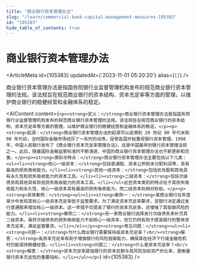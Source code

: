 ```yaml
---
title: "商业银行资本管理办法"
slug: "/learn/commercial-bank-capital-management-measures-105383"
id: "105383"
hide_table_of_contents: true
---
```



# 商业银行资本管理办法

<ArticleMeta id={105383} updatedAt={'2023-11-01 05:20:20'} alias={`[]`} />
<div className='border-solid border-b border-t-0 my-4 border-[var(--ifm-color-gray-300)]' />

商业银行资本管理办法是指国务院银行业监督管理机构发布的规范商业银行资本管理的法规。该法规旨在规范商业银行的资本结构、资本充足率等方面的管理，以维护商业银行的稳健经营和金融体系的稳定。

<AIContent content={`<p><strong>定义：</strong>商业银行资本管理办法是指国务院银行业监督管理机构发布的规范商业银行资本管理的法规。该法规旨在规范商业银行的资本结构、资本充足率等方面的管理，以维护商业银行的稳健经营和金融体系的稳定。</p><p><strong>起源：</strong>商业银行资本管理办法的起源可以追溯到 20 世纪 80 年代末和 90 年代初，当时国际金融市场经历了一系列的动荡，促使各国开始重视银行资本管理。1998 年，中国人民银行发布了《商业银行资本充足率管理办法》，这是中国最早的银行资本管理法规之一。此后，随着国际金融监管标准的不断演进，中国的商业银行资本管理办法也不断更新和完善。</p><p><strong>类别与特点：</strong>商业银行资本管理办法主要包括以下几类：<ul><li><strong>核心一级资本：</strong>包括普通股、资本公积和未分配利润等，具有最高的损失吸收能力。</li><li><strong>其他一级资本：</strong>包括优先股和其他具有永久性和损失吸收能力的资本工具。</li><li><strong>二级资本：</strong>包括次级债务和其他具有较低损失吸收能力的资本工具。</li></ul>这些资本类别的特点在于其损失吸收能力和永久性，核心一级资本具有最高的损失吸收能力，而二级资本则相对较低。</p><p><strong>具体案例：</strong><ol><li><strong>案例一：</strong>某商业银行在年度审计中发现其核心一级资本充足率低于监管要求。为了满足资本充足率要求，该银行决定通过发行普通股来增加核心一级资本。这一举措不仅提高了银行的资本充足率，还增强了其抵御风险的能力。</li><li><strong>案例二：</strong>另一家商业银行选择发行次级债务来补充其二级资本。虽然次级债务的损失吸收能力不如核心一级资本，但它仍然有助于提高银行的整体资本充足率，满足监管要求。</li></ol></p><p><strong>常见问题：</strong><ul><li><strong>问题一：</strong>为什么商业银行需要保持高资本充足率？<br/><strong>解答：</strong>高资本充足率有助于增强银行的风险抵御能力，确保其在经济下行或金融危机时仍能保持稳健经营。</li><li><strong>问题二：</strong>什么是资本充足率？<br/><strong>解答：</strong>资本充足率是指银行的资本总额与其风险加权资产的比率，是衡量银行资本充足性的重要指标。</li></ul></p>`} id={105383} />
